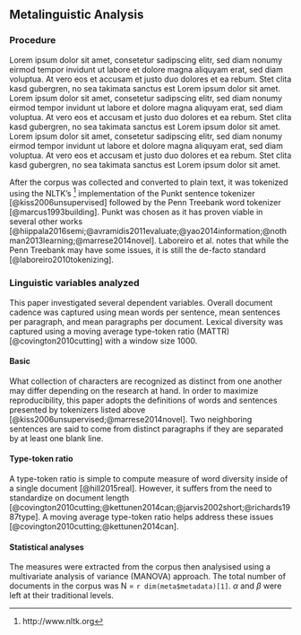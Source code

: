 ## Metalinguistic Analysis

### Procedure

Lorem ipsum dolor sit amet, consetetur sadipscing elitr, sed diam nonumy eirmod tempor invidunt ut labore et dolore magna aliquyam erat, sed diam voluptua.
At vero eos et accusam et justo duo dolores et ea rebum.
Stet clita kasd gubergren, no sea takimata sanctus est Lorem ipsum dolor sit amet.
Lorem ipsum dolor sit amet, consetetur sadipscing elitr, sed diam nonumy eirmod tempor invidunt ut labore et dolore magna aliquyam erat, sed diam voluptua.
At vero eos et accusam et justo duo dolores et ea rebum.
Stet clita kasd gubergren, no sea takimata sanctus est Lorem ipsum dolor sit amet.
Lorem ipsum dolor sit amet, consetetur sadipscing elitr, sed diam nonumy eirmod tempor invidunt ut labore et dolore magna aliquyam erat, sed diam voluptua.
At vero eos et accusam et justo duo dolores et ea rebum.
Stet clita kasd gubergren, no sea takimata sanctus est Lorem ipsum dolor sit amet.

After the corpus was collected and converted to plain text, it was tokenized using the NLTK's ^[http://www.nltk.org] implementation of the Punkt sentence tokenizer [@kiss2006unsupervised] followed by the Penn Treebank word tokenizer [@marcus1993building].
Punkt was chosen as it has proven viable in several other works [@hiippala2016semi;@avramidis2011evaluate;@yao2014information;@nothman2013learning;@marrese2014novel].
Laboreiro et al. notes that while the Penn Treebank may have some issues, it is still the de-facto standard [@laboreiro2010tokenizing].

### Linguistic variables analyzed

This paper investigated several dependent variables.
Overall document cadence was captured using mean words per sentence, mean sentences per paragraph, and mean paragraphs per document.
Lexical diversity was captured using a moving average type-token ratio (MATTR) [@covington2010cutting] with a window size 1000.

#### Basic

What collection of characters are recognized as distinct from one another may differ depending on the research at hand.
In order to maximize reproducibility, this paper adopts the definitions of words and sentences presented by tokenizers listed above [@kiss2006unsupervised;@marrese2014novel].
Two neighboring sentences are said to come from distinct paragraphs if they are separated by at least one blank line.

#### Type-token ratio

A type-token ratio is simple to compute measure of word diversity inside of a single document [@hill2015real].
However, it suffers from the need to standardize on document length [@covington2010cutting;@kettunen2014can;@jarvis2002short;@richards1987type].
A moving average type-token ratio helps address these issues [@covington2010cutting;@kettunen2014can].

#### Statistical analyses

The measures were extracted from the corpus then analysised using a multivariate analysis of variance (MANOVA) approach.
The total number of documents in the corpus was N = `r dim(meta$metadata)[1]`.
$\alpha$ and $\beta$ were left at their traditional levels.

